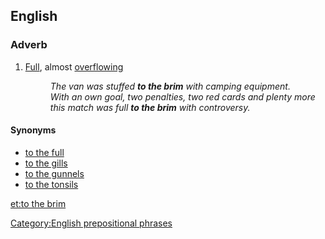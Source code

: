 ==English==

===Adverb===
{{en-adv|head=[[to]] [[the]] [[brim]]|-}}

# [[full|Full]], almost [[overflowing]]
#: ''The van was stuffed '''to the brim''' with camping equipment.''
#: ''With an own goal, two penalties, two red cards and plenty more this match was full '''to the brim''' with controversy.''

====Synonyms====
* [[to the full]]
* [[to the gills]]
* [[to the gunnels]]
* [[to the tonsils]]

[[Category:English prepositional phrases]]

[[et:to the brim]]